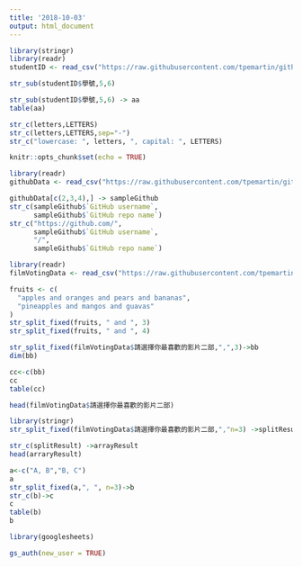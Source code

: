 ```yaml
---
title: '2018-10-03'
output: html_document
---
```

```r
library(stringr)
library(readr)
studentID <- read_csv("https://raw.githubusercontent.com/tpemartin/github-data/master/studentID.csv")
```

```r
str_sub(studentID$學號,5,6)
```


```r
str_sub(studentID$學號,5,6) -> aa
table(aa)
```

```r
str_c(letters,LETTERS)
str_c(letters,LETTERS,sep="-")
str_c("lowercase: ", letters, ", capital: ", LETTERS)
```



```r
knitr::opts_chunk$set(echo = TRUE)
```

```r
library(readr)
githubData <- read_csv("https://raw.githubusercontent.com/tpemartin/github-data/master/githubData.csv")
```

```r
githubData[c(2,3,4),] -> sampleGithub
str_c(sampleGithub$`GitHub username`,
      sampleGithub$`GitHub repo name`)
str_c("https://github.com/",
      sampleGithub$`GitHub username`,
      "/",
      sampleGithub$`GitHub repo name`)
```

```r
library(readr)
filmVotingData <- read_csv("https://raw.githubusercontent.com/tpemartin/course-107-1-programming-for-data-science/master/data/%E7%AC%AC%E4%B8%89%E5%B1%86%E7%B6%93%E6%BF%9F%E6%92%AD%E5%AE%A2%E7%AB%B6%E8%B3%BD%E5%8F%83%E8%B3%BD%E4%BD%9C%E5%93%81%E6%8A%95%E7%A5%A8%E7%B5%90%E6%9E%9C%E6%A8%A3%E6%9C%AC%20-%20Sheet1.csv")
```

```r
fruits <- c(
  "apples and oranges and pears and bananas",
  "pineapples and mangos and guavas"
)
str_split_fixed(fruits, " and ", 3)
str_split_fixed(fruits, " and ", 4)
```

```r
str_split_fixed(filmVotingData$請選擇你最喜歡的影片二部,",",3)->bb
dim(bb)
```

```r
cc<-c(bb)
cc
table(cc)
```

```r
head(filmVotingData$請選擇你最喜歡的影片二部)
```


```r
library(stringr)
str_split_fixed(filmVotingData$請選擇你最喜歡的影片二部,","n=3) ->splitResult
```
```r
str_c(splitResult) ->arrayResult
head(arraryResult)
```

```r
a<-c("A, B","B, C")
a
str_split_fixed(a,", ", n=3)->b
str_c(b)->c
c
table(b)
b
```

```r
library(googlesheets)
```

```r
gs_auth(new_user = TRUE)
```








